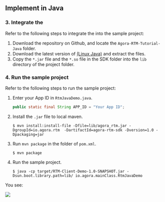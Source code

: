 
## Implement <Vg k="SIG" /> in Java

### 3. Integrate the <Vg k="SIG_SDK" />

Refer to the following steps to integrate the <Vg k="SIG_SDK" /> into the sample project:

1. Download the [<Vg k="SIG" />](https://github.com/AgoraIO/RTM) repository on Github, and locate the `Agora-RTM-Tutorial-Java` folder.
2.  Download the latest version of [<Vg k="SIG_SDK" /> (Linux Java)](../reference/downloads.html) and extract the files.
3. Copy the `*.jar` file and the `*.so` file in the SDK folder into the `lib` directory of the project folder.

### 4. Run the sample project

Refer to the following steps to run the sample project:

1. Enter your App ID in `RtmJavaDemo.java`.

    ```java
    public static final String APP_ID = "Your App ID";
	```

2. Install the `.jar` file to local maven.

    ```shell
    $ mvn install:install-file -Dfile=lib/agora_rtm.jar -DgroupId=io.agora.rtm  -DartifactId=agora-rtm-sdk -Dversion=1.0 -Dpackaging=jar
	```

3. Run `mvn package` in the folder of `pom.xml`.

    ```shell
    $ mvn package
	```

4. Run the sample project.

    ```shell
    $ java -cp target/RTM-Client-Demo-1.0-SNAPSHOT.jar -Dsun.boot.library.path=lib/ io.agora.mainClass.RtmJavaDemo
	```
You see:

![](https://web-cdn.agora.io/docs-files/1619686748194)

